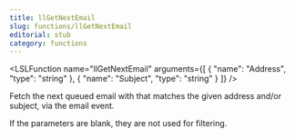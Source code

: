 ```yaml
---
title: llGetNextEmail
slug: functions/llGetNextEmail
editorial: stub
category: functions
---
```


<LSLFunction
	name="llGetNextEmail"
	arguments={[
	{
		"name": "Address",
		"type": "string"
	},
	{
		"name": "Subject",
		"type": "string"
	}
]}
/>

Fetch the next queued email with that matches the given address and/or subject, via the email event.

If the parameters are blank, they are not used for filtering.

